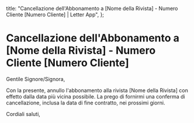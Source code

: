  title: "Cancellazione dell'Abbonamento a [Nome della Rivista] - Numero Cliente [Numero Cliente] | Letter App",
};

# Cancellazione dell'Abbonamento a [Nome della Rivista] - Numero Cliente [Numero Cliente]

Gentile Signore/Signora,

Con la presente, annullo l'abbonamento alla rivista [Nome della Rivista] con effetto dalla data più vicina possibile. La prego di fornirmi una conferma di cancellazione, inclusa la data di fine contratto, nei prossimi giorni.

Cordiali saluti,

